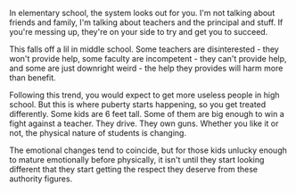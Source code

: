 
In elementary school, the system looks out for you. I'm not talking about
friends and family, I'm talking about teachers and the principal and stuff. If
you're messing up, they're on your side to try and get you to succeed.

This falls off a lil in middle school. Some teachers are disinterested - they
won't provide help, some faculty are incompetent - they can't provide help, and
some are just downright weird - the help they provides will harm more than
benefit.

Following this trend, you would expect to get more useless people in high
school. But this is where puberty starts happening, so you get treated
differently. Some kids are 6 feet tall. Some of them are big enough to win a
fight against a teacher. They drive. They own guns. Whether you like it or not,
the physical nature of students is changing.

The emotional changes tend to coincide, but for those kids unlucky enough to
mature emotionally before physically, it isn't until they start looking
different that they start getting the respect they deserve from these authority
figures.
